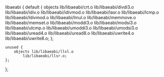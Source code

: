 libaeabi {
	default {
		objects lib/libaeabi/crt.o
			lib/libaeabi/divdi3.o
			lib/libaeabi/idiv.o
			lib/libaeabi/idivmod.o
			lib/libaeabi/lasr.o
			lib/libaeabi/lcmp.o
			lib/libaeabi/ldivmod.o
			lib/libaeabi/lmul.o
			lib/libaeabi/memmove.o
			lib/libaeabi/memset.o
			lib/libaeabi/moddi3.o
			lib/libaeabi/modsi3.o
			lib/libaeabi/ulcmp.o
			lib/libaeabi/umoddi3.o
			lib/libaeabi/umodsi3.o
			lib/libaeabi/uread4.o
			lib/libaeabi/uread8.o
			lib/libaeabi/uwrite4.o
			lib/libaeabi/uwrite8.o;
	};

	unused {
		objects lib/libaeabi/llsl.o
			lib/libaeabi/llsr.o;
	};
};
